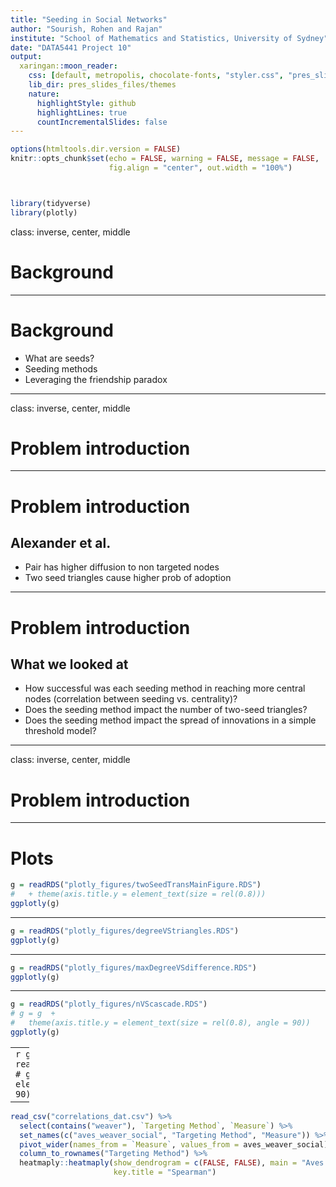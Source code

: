 ```yaml
---
title: "Seeding in Social Networks"
author: "Sourish, Rohen and Rajan"
institute: "School of Mathematics and Statistics, University of Sydney"
date: "DATA5441 Project 10"
output:
  xaringan::moon_reader:
    css: [default, metropolis, chocolate-fonts, "styler.css", "pres_slides_files/rajan_usyd_custom.css"]
    lib_dir: pres_slides_files/themes
    nature:
      highlightStyle: github
      highlightLines: true
      countIncrementalSlides: false
---
```



```r
options(htmltools.dir.version = FALSE)
knitr::opts_chunk$set(echo = FALSE, warning = FALSE, message = FALSE, 
                      fig.align = "center", out.width = "100%")



library(tidyverse)
library(plotly)
```

<!-- <style> -->
<!--   .superbigimage{ -->
<!--       overflow-x:scroll; -->
<!--       white-space: nowrap; -->
<!--   } -->

<!--   .superbigimage img{ -->
<!--      max-width: none; -->
<!--   } -->
<!-- </style> -->


class: inverse, center, middle

# Background

---

# Background

- What are seeds?
- Seeding methods
- Leveraging the friendship paradox

---

class: inverse, center, middle

# Problem introduction

---

# Problem introduction

## Alexander et al.

- Pair has higher diffusion to non targeted nodes 
- Two seed triangles cause higher prob of adoption

---

# Problem introduction

## What we looked at

- How successful was each seeding method in reaching more central nodes (correlation between seeding vs. centrality)? <!-- might be able to explain result in alexander -->
- Does the seeding method impact the number of two-seed triangles?
- Does the seeding method impact the spread of innovations in a simple threshold model?

---

class: inverse, center, middle

# Problem introduction

---



# Plots

<!-- <div class="superbigimage"> -->
<!-- </div> -->


<!-- <iframe src = "plotly_figures/twoSeedTransMainFigure.html" width = "400" height = "400" frameborder="0"></iframe -->

```r
g = readRDS("plotly_figures/twoSeedTransMainFigure.RDS")
#   + theme(axis.title.y = element_text(size = rel(0.8)))
ggplotly(g)

```


---

```r
g = readRDS("plotly_figures/degreeVStriangles.RDS")
ggplotly(g)

```


---

```r
g = readRDS("plotly_figures/maxDegreeVSdifference.RDS")
ggplotly(g)
```

---


```r
g = readRDS("plotly_figures/nVScascade.RDS")
# g = g  +
#   theme(axis.title.y = element_text(size = rel(0.8), angle = 90))
ggplotly(g)

```

---
```r
g = readRDS("plotly_figures/qVSprop.RDS")
# g = g  +
#   theme(axis.title.y = element_text(size = rel(0.8), angle = 90))
ggplotly(g)
```


---



```r
read_csv("correlations_dat.csv") %>% 
  select(contains("weaver"), `Targeting Method`, `Measure`) %>% 
  set_names(c("aves_weaver_social", "Targeting Method", "Measure")) %>% 
  pivot_wider(names_from = `Measure`, values_from = aves_weaver_social) %>% 
  column_to_rownames("Targeting Method") %>% 
  heatmaply::heatmaply(show_dendrogram = c(FALSE, FALSE), main = "Aves Weaver Seeding Correlation Heatmap",
                       key.title = "Spearman")
```

